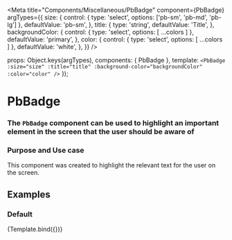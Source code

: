 
<Meta
 title="Components/Miscellaneous/PbBadge"
 component={PbBadge}
 argTypes={{
   size: {
     control: { type: 'select', options: ['pb-sm', 'pb-md', 'pb-lg'] },
     defaultValue: 'pb-sm',
   },
  title: {
    type: 'string',
    defaultValue: 'Title',
  },
  backgroundColor: {
    control: { type: 'select', options: [ ...colors ] },
    defaultValue: 'primary',
  },
  color: {
    control: { type: 'select', options: [ ...colors ] },
    defaultValue: 'white',
  },
 }}
/>

  props: Object.keys(argTypes),
  components: { PbBadge },
  template: `
    <PbBadge
      :size="size"
      :title="title"
      :background-color="backgroundColor"
      :color="color"
    />
  `
});

# **PbBadge**
### The `PbBadge` component can be used to highlight an important element in the screen that the user should be aware of

### Purpose and Use case

This component was created to highlight the relevant text for the user on the screen.

## Examples

### Default

<Canvas>
  <Story name="Default">
    {Template.bind({})}
  </Story>
</Canvas>
